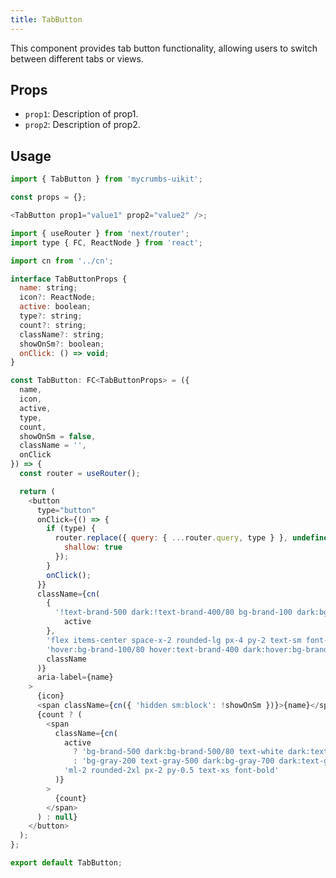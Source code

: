 ```yaml
---
title: TabButton 
---
```


This component provides tab button functionality, allowing users to switch between different tabs or views.

## Props

- `prop1`: Description of prop1.
- `prop2`: Description of prop2.

## Usage

```javascript
import { TabButton } from 'mycrumbs-uikit';

const props = {};

<TabButton prop1="value1" prop2="value2" />;
```




```javascript
import { useRouter } from 'next/router';
import type { FC, ReactNode } from 'react';

import cn from '../cn';

interface TabButtonProps {
  name: string;
  icon?: ReactNode;
  active: boolean;
  type?: string;
  count?: string;
  className?: string;
  showOnSm?: boolean;
  onClick: () => void;
}

const TabButton: FC<TabButtonProps> = ({
  name,
  icon,
  active,
  type,
  count,
  showOnSm = false,
  className = '',
  onClick
}) => {
  const router = useRouter();

  return (
    <button
      type="button"
      onClick={() => {
        if (type) {
          router.replace({ query: { ...router.query, type } }, undefined, {
            shallow: true
          });
        }
        onClick();
      }}
      className={cn(
        {
          '!text-brand-500 dark:!text-brand-400/80 bg-brand-100 dark:bg-brand-300/20':
            active
        },
        'flex items-center space-x-2 rounded-lg px-4 py-2 text-sm font-medium text-gray-500 sm:px-3 sm:py-1.5',
        'hover:bg-brand-100/80 hover:text-brand-400 dark:hover:bg-brand-300/30 justify-center',
        className
      )}
      aria-label={name}
    >
      {icon}
      <span className={cn({ 'hidden sm:block': !showOnSm })}>{name}</span>
      {count ? (
        <span
          className={cn(
            active
              ? 'bg-brand-500 dark:bg-brand-500/80 text-white dark:text-white'
              : 'bg-gray-200 text-gray-500 dark:bg-gray-700 dark:text-gray-400',
            'ml-2 rounded-2xl px-2 py-0.5 text-xs font-bold'
          )}
        >
          {count}
        </span>
      ) : null}
    </button>
  );
};

export default TabButton;

```